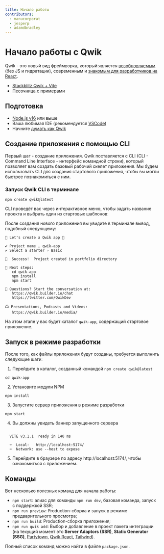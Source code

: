 ```yaml
---
title: Начало работы
contributors:
  - manucorporat
  - jesperp
  - adamdbradley
---
```


# Начало работы с Qwik

Qwik - это новый вид фреймворка, который является [возобновляемым](./../concepts/resumable/index.mdx) (без JS и гидратации), современным и [знакомым для разработчиков на React](./../cheat/qwik-react/index.mdx).

- [Stackblitz Qwik + Vite](https://qwik.new)
- [Песочница с примерами](/examples/reactivity/counter/)

## Подготовка

- [Node.js v16](https://nodejs.org/en/download/) или выше
- Ваша любимая IDE (рекомендуется [VSCode](https://code.visualstudio.com/))
- Начните [думать как Qwik](./../think-qwik/index.mdx)

## Создание приложения с помощью CLI

Первый шаг - создание приложения. Qwik поставляется с CLI (CLI - Command Line Interface - интерфейс командной строки), который позволяет вам создать базовый рабочий скелет приложения. Мы будем использовать CLI для создания стартового приложения, чтобы вы могли быстрее познакомиться с ним.

### Запуск Qwik CLI в терминале

```shell
npm create qwik@latest
```

CLI проведёт вас через интерактивное меню, чтобы задать название проекта и выбрать один из стартовых шаблонов:

<script id="asciicast-514542" src="https://asciinema.org/a/514542.js" async></script>

После создания нового приложения вы увидите в терминале вывод, подобный следующему:

```shell
💫 Let's create a Qwik app 💫

✔ Project name … qwik-app
✔ Select a starter › Basic

🦄  Success!  Project created in portfolio directory

🐰 Next steps:
   cd qwik-app
   npm install
   npm start

💬 Questions? Start the conversation at:
   https://qwik.builder.io/chat
   https://twitter.com/QwikDev

📺 Presentations, Podcasts and Videos:
   https://qwik.builder.io/media/
```

На этом этапе у вас будет каталог `qwik-app`, содержащий стартовое приложение.

## Запуск в режиме разработки

После того, как файлы приложения будут созданы, требуется выполнить следующие шаги:

1. Перейдите в каталог, созданный командой `npm create qwik@latest`

```shell
cd qwik-app
```

2. Установите модули NPM

```shell
npm install
```

3. Запустите сервер приложения в режиме разработки

```shell
npm start
```

4. Вы должны увидеть баннер запущенного сервера

```shell

  VITE v3.1.1  ready in 140 ms

  ➜  Local:   http://localhost:5174/
  ➜  Network: use --host to expose

```

5. Перейдите в браузере по адресу http://localhost:5174/, чтобы ознакомиться с приложением.

## Команды

Вот несколько полезных команд для начала работы:

- `npm start`: алиас для команды `npm run dev`, базовая команда, запуск с поддержкой SSR;
- `npm run preview`: Production-сборка и запуск в режиме предварительного просмотра;
- `npm run build`: Production-сборка приложения;
- `npm run qwik add`: Выбор и добавление в проект пакета интеграции (на текущий момент это __Server Adaptors (SSR)__, __Static Generator (SSG)__, [Partytown](https://www.npmjs.com/package/@builder.io/partytown), [Qwik React](https://www.npmjs.com/package/@builder.io/qwik-react), [Tailwind](https://www.npmjs.com/package/tailwindcss)).

Полный список команд можно найти в файле `package.json`.
